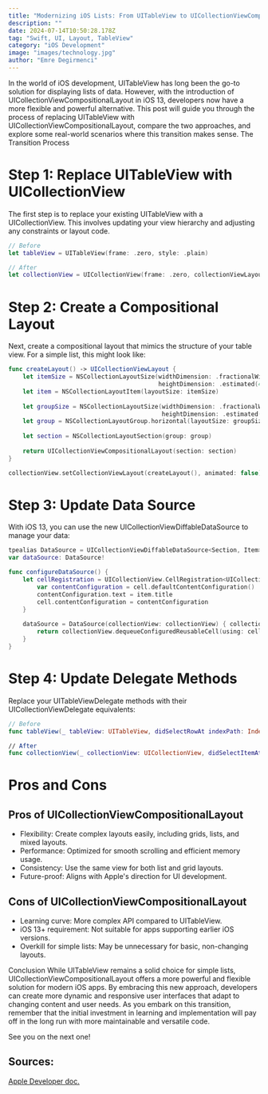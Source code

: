 ```yaml
---
title: "Modernizing iOS Lists: From UITableView to UICollectionViewCompositionalLayout"
description: ""
date: 2024-07-14T10:50:28.178Z
tag: "Swift, UI, Layout, TableView"
category: "iOS Development"
image: "images/technology.jpg"
author: "Emre Degirmenci"
---
```


In the world of iOS development, UITableView has long been the go-to solution for displaying lists of data. However, with the introduction of UICollectionViewCompositionalLayout in iOS 13, developers now have a more flexible and powerful alternative. This post will guide you through the process of replacing UITableView with UICollectionViewCompositionalLayout, compare the two approaches, and explore some real-world scenarios where this transition makes sense.
The Transition Process

# Step 1: Replace UITableView with UICollectionView
The first step is to replace your existing UITableView with a UICollectionView. This involves updating your view hierarchy and adjusting any constraints or layout code.

```swift
// Before
let tableView = UITableView(frame: .zero, style: .plain)

// After
let collectionView = UICollectionView(frame: .zero, collectionViewLayout: UICollectionViewFlowLayout())
```

# Step 2: Create a Compositional Layout
Next, create a compositional layout that mimics the structure of your table view. For a simple list, this might look like:

```swift
func createLayout() -> UICollectionViewLayout {
    let itemSize = NSCollectionLayoutSize(widthDimension: .fractionalWidth(1.0),
                                          heightDimension: .estimated(44))
    let item = NSCollectionLayoutItem(layoutSize: itemSize)
    
    let groupSize = NSCollectionLayoutSize(widthDimension: .fractionalWidth(1.0),
                                           heightDimension: .estimated(44))
    let group = NSCollectionLayoutGroup.horizontal(layoutSize: groupSize, subitems: [item])
    
    let section = NSCollectionLayoutSection(group: group)
    
    return UICollectionViewCompositionalLayout(section: section)
}

collectionView.setCollectionViewLayout(createLayout(), animated: false)
```

# Step 3: Update Data Source
With iOS 13, you can use the new UICollectionViewDiffableDataSource to manage your data:

```swift
tpealias DataSource = UICollectionViewDiffableDataSource<Section, Item>
var dataSource: DataSource!

func configureDataSource() {
    let cellRegistration = UICollectionView.CellRegistration<UICollectionViewListCell, Item> { cell, indexPath, item in
        var contentConfiguration = cell.defaultContentConfiguration()
        contentConfiguration.text = item.title
        cell.contentConfiguration = contentConfiguration
    }
    
    dataSource = DataSource(collectionView: collectionView) { collectionView, indexPath, item in
        return collectionView.dequeueConfiguredReusableCell(using: cellRegistration, for: indexPath, item: item)
    }
}
```

# Step 4: Update Delegate Methods

Replace your UITableViewDelegate methods with their UICollectionViewDelegate equivalents:

```swift
// Before
func tableView(_ tableView: UITableView, didSelectRowAt indexPath: IndexPath)

// After
func collectionView(_ collectionView: UICollectionView, didSelectItemAt indexPath: IndexPath)
```

# Pros and Cons
## Pros of UICollectionViewCompositionalLayout

- Flexibility: Create complex layouts easily, including grids, lists, and mixed layouts.
- Performance: Optimized for smooth scrolling and efficient memory usage.
- Consistency: Use the same view for both list and grid layouts.
- Future-proof: Aligns with Apple's direction for UI development.

## Cons of UICollectionViewCompositionalLayout

- Learning curve: More complex API compared to UITableView.
- iOS 13+ requirement: Not suitable for apps supporting earlier iOS versions.
- Overkill for simple lists: May be unnecessary for basic, non-changing layouts.

Conclusion
While UITableView remains a solid choice for simple lists, UICollectionViewCompositionalLayout offers a more powerful and flexible solution for modern iOS apps. By embracing this new approach, developers can create more dynamic and responsive user interfaces that adapt to changing content and user needs.
As you embark on this transition, remember that the initial investment in learning and implementation will pay off in the long run with more maintainable and versatile code. 

See you on the next one!

## Sources:
[Apple Developer doc.](https://developer.apple.com/documentation/uikit/uicollectionviewcompositionallayout)